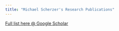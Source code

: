 ```yaml
---
title: "Michael Scherzer's Research Publications"
---
```


[Full list here @ Google Scholar](https://scholar.google.com/citations?user=KXR4ptoAAAAJ&hl=en)
